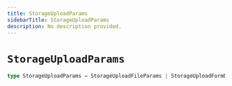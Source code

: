 ```yaml
---
title: StorageUploadParams
sidebarTitle: StorageUploadParams
description: No description provided.
---
```


# `StorageUploadParams`

```ts
type StorageUploadParams = StorageUploadFileParams | StorageUploadFormDataParams
```
